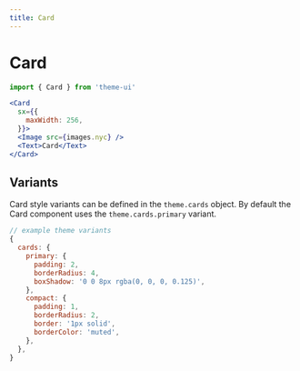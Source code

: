 ```yaml
---
title: Card
---
```


# Card

```js
import { Card } from 'theme-ui'
```

```jsx live=true
<Card
  sx={{
    maxWidth: 256,
  }}>
  <Image src={images.nyc} />
  <Text>Card</Text>
</Card>
```

## Variants

Card style variants can be defined in the `theme.cards` object.
By default the Card component uses the `theme.cards.primary` variant.

```js
// example theme variants
{
  cards: {
    primary: {
      padding: 2,
      borderRadius: 4,
      boxShadow: '0 0 8px rgba(0, 0, 0, 0.125)',
    },
    compact: {
      padding: 1,
      borderRadius: 2,
      border: '1px solid',
      borderColor: 'muted',
    },
  },
}
```

<!--
'@comp/ui'
-->
